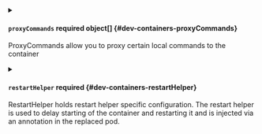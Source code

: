 

<div className="group" data-group="workflows_background">
<details className="config-field" data-expandable="true">
<summary>

#### `proxyCommands` <span className="config-field-required" data-required="false">required</span> <span className="config-field-type">object[]</span> <span className="config-field-default"></span> <span className="config-field-enum"></span> {#dev-containers-proxyCommands}

ProxyCommands allow you to proxy certain local commands to the container

</summary>

<PartialProxyCommandsreference />


</details>

<details className="config-field" data-expandable="true">
<summary>

#### `restartHelper` <span className="config-field-required" data-required="false">required</span> <span className="config-field-type"></span> <span className="config-field-default"></span> <span className="config-field-enum"></span> {#dev-containers-restartHelper}

RestartHelper holds restart helper specific configuration. The restart helper is used to delay starting of
the container and restarting it and is injected via an annotation in the replaced pod.

</summary>

<PartialRestartHelperreference />


</details>

</div>